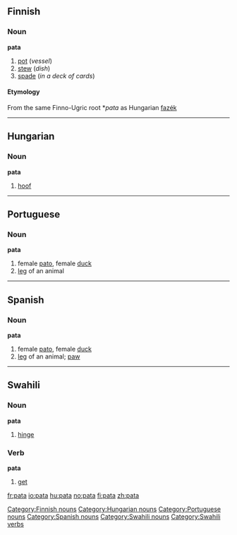 ==Finnish==
{{Finnish index|pa}}

===Noun===
'''pata'''

# [[pot]] (''vessel'')
# [[stew]] (''dish'')
# [[spade]] (''in a deck of cards'')

====Etymology====
From the same Finno-Ugric root *''pata'' as Hungarian [[fazék]]

----

==Hungarian==

===Noun===
'''pata'''

# [[hoof]]

----

==Portuguese==

===Noun===
'''pata''' {{f}}

# female [[pato]], female [[duck]]
# [[leg]] of an animal

----

==Spanish==

===Noun===
'''pata''' {{f}}
# female [[pato]], female [[duck]]
# [[leg]] of an animal; [[paw]]

----

==Swahili==

===Noun===
'''pata'''

# [[hinge]]

===Verb===
'''pata'''

# [[get]]

[[Category:Finnish nouns]]
[[Category:Hungarian nouns]]
[[Category:Portuguese nouns]]
[[Category:Spanish nouns]]
[[Category:Swahili nouns]]
[[Category:Swahili verbs]]

[[fr:pata]]
[[io:pata]]
[[hu:pata]]
[[no:pata]]
[[fi:pata]]
[[zh:pata]]